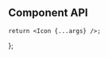 

<Meta component={Icon} title="Foundations/Icon" />

<Title>Icon</Title>

## Component API

<ArgsTable of={Icon} />

    return <Icon {...args} />;
};

<Canvas hidden>
    <Story
        name="Default"
        args={{
            size: 20,
            glyph: 'mattermost',
        }}
        argTypes={{
            size: {
                control: {
                    type: 'select',
                    options: ICON_SIZES,
                },
            },
            glyph: {
                control: {
                    type: 'select',
                    options: Object.keys(ICON_GLYPHS),
                },
            },
        }}
    >
        {Template.bind({})}
    </Story>
</Canvas>
